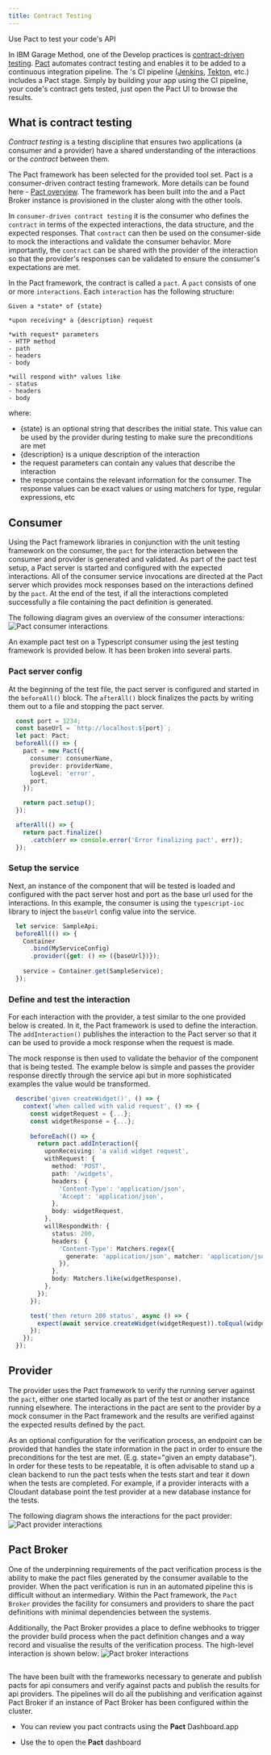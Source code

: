 ```yaml
---
title: Contract Testing
---
```



<PageDescription>

Use Pact to test your code's API

</PageDescription>

In IBM Garage Method, one of the Develop practices is [contract-driven testing](https://www.ibm.com/garage/method/practices/code/contract-driven-testing). [Pact](https://docs.pact.io/) automates contract testing and enables it to be added to a continuous integration pipeline. The <Globals name="env" />'s CI pipeline ([Jenkins](/tools/jenkins), [Tekton](/tools/tekton), etc.) includes a Pact stage. Simply by building your app using the CI pipeline, your code's contract gets tested, just open the Pact UI to browse the results.

## What is contract testing

_Contract testing_ is a testing discipline that ensures two applications (a consumer and
a provider) have a shared understanding of the interactions or the _contract_ between them.

The Pact framework has been selected for the provided tool set. Pact is a 
consumer-driven contract testing framework. More details can be found here -
[Pact overview](https://docs.pact.io/). The framework has been built into the <Globals name="templates" />
and a Pact Broker instance is provisioned in the cluster along with the other tools.

In `consumer-driven contract testing` it is the consumer who defines the `contract` in terms of the 
expected interactions, the data structure, and the expected responses. That `contract` can then be used
on the consumer-side to mock the interactions and validate the consumer behavior. More importantly,
the `contract` can be shared with the provider of the interaction so that the provider's responses
can be validated to ensure the consumer's expectations are met.

In the Pact framework, the contract is called a `pact`. A `pact` consists of one or more
`interactions`. Each `interaction` has the following structure:

```
Given a *state* of {state}

*upon receiving* a {description} request

*with request* parameters
- HTTP method
- path
- headers
- body

*will respond with* values like
- status
- headers
- body
```

where:
- {state} is an optional string that describes the initial state. This value can be used by the
provider during testing to make sure the preconditions are met
- {description} is a unique description of the interaction
- the request parameters can contain any values that describe the interaction
- the response contains the relevant information for the consumer. The response values can be exact values
or using matchers for type, regular expressions, etc

## Consumer

Using the Pact framework libraries in conjunction with the unit testing framework on the consumer, the
`pact` for the interaction between the consumer and provider is generated and validated. As part of the
pact test setup, a Pact server is started and configured with the expected interactions. All of the consumer
service invocations are directed at the Pact server which provides mock responses based on the 
interactions defined by the `pact`. At the end of the test, if all the interactions completed successfully
a file containing the pact definition is generated.

The following diagram gives an overview of the consumer interactions:
![Pact consumer interactions](./PactFramework-consumer.png)

An example pact test on a Typescript consumer using the jest testing framework is provided below. It has
been broken into several parts.

### Pact server config

At the beginning of the test file, the pact server is configured and started in the
`beforeAll()` block. The `afterAll()` block finalizes the pacts by writing them out
to a file and stopping the pact server.

```typescript
  const port = 1234;
  const baseUrl = `http://localhost:${port}`;
  let pact: Pact;
  beforeAll(() => {
    pact = new Pact({
      consumer: consumerName,
      provider: providerName,
      logLevel: 'error',
      port,
    });

    return pact.setup();
  });

  afterAll(() => {
    return pact.finalize()
      .catch(err => console.error('Error finalizing pact', err));
  });
```

### Setup the service

Next, an instance of the component that will be tested is loaded and configured with the 
pact server host and port as the base url used for the interactions. In this example,
the consumer is using the `typescript-ioc` library to inject the `baseUrl` config value 
into the service.

```typescript  
  let service: SampleApi;
  beforeAll(() => {
    Container
      .bind(MyServiceConfig)
      .provider({get: () => ({baseUrl})});
    
    service = Container.get(SampleService);
  });
```

### Define and test the interaction

For each interaction with the provider, a test similar to the one provided below is created. In
it, the Pact framework is used to define the interaction. The `addInteraction()` publishes the
interaction to the Pact server so that it can be used to provide a mock response when the
request is made.

The mock response is then used to validate the behavior of the component that is being tested.
The example below is simple and passes the provider response directly through the service api
but in more sophisticated examples the value would be transformed.

```typescript
  describe('given createWidget()', () => {
    context('when called with valid request', () => {
      const widgetRequest = {...};
      const widgetResponse = {...};
      
      beforeEach(() => {
        return pact.addInteraction({
          uponReceiving: 'a valid widget request',
          withRequest: {
            method: 'POST',
            path: '/widgets',
            headers: {
              'Content-Type': 'application/json',
              'Accept': 'application/json',
            },
            body: widgetRequest,
          },
          willRespondWith: {
            status: 200,
            headers: {
              'Content-Type': Matchers.regex({
                generate: 'application/json', matcher: 'application/json.*'
              }),
            },
            body: Matchers.like(widgetResponse),
          },
        });
      });

      test('then return 200 status', async () => {
        expect(await service.createWidget(widgetRequest)).toEqual(widgetResponse);
      });
    });
  });
```

## Provider

The provider uses the Pact framework to verify the running server against the `pact`, either
one started locally as part of the test or another instance running elsewhere. The interactions
in the pact are sent to the provider by a mock consumer in the Pact framework and the results
are verified against the expected results defined by the pact.

As an optional configuration for the verification process, an endpoint can be provided that handles
the state information in the pact in order to ensure the preconditions for the test are met. (E.g.
state="given an empty database"). In order for these tests to be repeatable, it is often advisable
to stand up a clean backend to run the pact tests when the tests start and tear it down when the
tests are completed. For example, if a provider interacts with a Cloudant database point the 
test provider at a new database instance for the tests.

The following diagram shows the interactions for the pact provider:
![Pact provider interactions](./PactFramework-provider.png)

## Pact Broker

One of the underpinning requirements of the pact verification process is the ability to make the
pact files generated by the consumer available to the provider. When the pact verification is run
in an automated pipeline this is difficult without an intermediary. Within the Pact framework,
the `Pact Broker` provides the facility for consumers and providers to share the pact definitions
with minimal dependencies between the systems.

Additionally, the Pact Broker provides a place to define webhooks to trigger the provider build
process when the pact definition changes and a way record and visualise the results of the
verification process. The high-level interaction is shown below:
![Pact broker interactions](./PactFramework-pactbroker.png)

## <Globals name="templates" />

The <Globals name="templates" /> have been built with the frameworks necessary to generate and publish pacts for
api consumers and verify against pacts and publish the results for api providers. The pipelines 
will do all the publishing and verification against Pact Broker if an instance of Pact Broker has
been configured within the cluster.

- You can review you pact contracts using the **Pact** Dashboard.app

- Use the [<Globals name="dashboard" />](/getting-started-day-1/dashboard) to open the **Pact** dashboard


